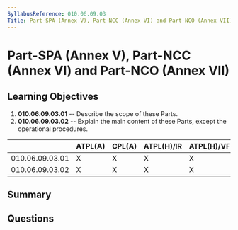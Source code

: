 ```yaml
---
SyllabusReference: 010.06.09.03
Title: Part-SPA (Annex V), Part-NCC (Annex VI) and Part-NCO (Annex VII)
---
```


# Part-SPA (Annex V), Part-NCC (Annex VI) and Part-NCO (Annex VII)

## Learning Objectives

1.  **010.06.09.03.01** -- Describe the scope of these Parts.
2.  **010.06.09.03.02** -- Explain the main content of these Parts, except the
    operational procedures.

|                 | ATPL(A) | CPL(A) | ATPL(H)/IR | ATPL(H)/VFR | CPL(H) | IR | CBIR(A) |
| --------------- | ------- | ------ | ---------- | ----------- | ------ | -- | ------- |
| 010.06.09.03.01 | X       | X      | X          | X           | X      |    |         |
| 010.06.09.03.02 | X       | X      | X          | X           | X      |    |         |

## Summary

## Questions
